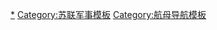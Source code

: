 {{Navbox
|name = 蘇俄航空母艦
|title = [[文件:Flag of the Soviet Union and Russia.svg|20px|苏联/俄罗斯|alt=苏联/俄罗斯|link=俄罗斯]] [[蘇聯紅海軍|蘇聯]]/[[俄羅斯海軍|俄羅斯]][[海軍]][[航空母艦]]
|state = {{{state|autocollapse}}}
|style = wide
|bodyclass = hlist
|image = [[File:Naval Ensign of the Soviet Union (1950-1991).svg|90px]]<br /><br />[[File:Naval Ensign of Russia.svg|90px]]
|group1 = 傳統動力航空母艦
|list1 =
{{Navbox|child
  |evenodd = swap
|group1 = [[直升機航空母艦]]
|list1 =
{{Navbox|child
  |evenodd = swap
|group1 = [[莫斯科級直升機航空母艦|莫斯科級]]
|list1 = 
* [[莫斯科號直升機航空母艦|莫斯科號]]
* [[列寧格勒號直升機航空母艦|列寧格勒號]]
}}

|group2 = <div style="text-align: center;">[[航空战列艦|航空巡洋艦]]</div>
|list2 =
{{Navbox|child
  |evenodd = swap
|group1 = [[基輔級航空母艦|基輔級]]
|list1 = 
* [[基輔號航空母艦|基輔號]]
* [[明斯克號航空母艦|明斯克號]]
* [[新羅西斯克號航空母艦|新羅西斯克號]]
* [[戈爾什科夫蘇聯海軍元帥號航空母艦‎|巴庫/戈爾什科夫/維克拉姆帝亞號]]<sup><small>註1</small></sup>
}}

|group3 = <div style="text-align: center;">標準航空母艦</div>
|list3 =
{{Navbox|child
  |evenodd = swap
|group1 = [[庫茲涅佐夫元帥級航空母艦|庫茲涅佐夫元帥級]]
|list1 = 
* [[库兹涅佐夫号航空母舰|库兹涅佐夫号]]
* [[辽宁号航空母舰|瓦良格号]]<sup><small>註2</small></sup>
}}

|group4 = <div style="text-align: center;">[[氣球母艦]]</div>
|list4 =
{{Navbox|child
  |evenodd = swap
|group1 = 無同級艦
|list1 = * {{link-ru|羅斯號氣球母艦|Русь (аэростатоносец)|羅斯號}}
}}
|group5 = <div style="text-align: center;">[[水上飛機母艦]]</div>
|list5 =
{{Navbox|child
  |evenodd = swap
|group1 = 無同級艦
|list1 = * {{link-ru|鷹號水上飛機母艦|Орлица (гидроавиатранспорт)|鷹號}}
* {{link-ru|皇帝亞歷山大一世號水上飛機母艦|Император Александр I (гидроавиатранспорт)|皇帝亞歷山大一世號}}
* {{link-ru|皇帝尼古拉一世號水上飛機母艦|Император Николай I (гидроавиатранспорт)|皇帝尼古拉一世號}}
}}
}}

|group2 = <div style="text-align: center;">未建成艦</div>
|list2 =
{{Navbox|child
  |evenodd = swap
|group1 = <div style="text-align: center;">標準航空母艦</div> 
|list1 = 
{{Navbox|child
  |evenodd = swap
|group1 = 無同級艦
|list1 =
* 伊茲梅爾號 
* 計畫69號 
* 計畫72號
* 計畫PBIA型
}}

|group2 = <div style="text-align: center;">[[轻型航空母舰]]</div>
|list2 = 
{{Navbox|child
  |evenodd = swap
|group1 = 無同級艦
|list1 = 
* {{link-ru|海洋號訓練艦|Океан (учебный корабль)|共青團員號}}
* 計畫71號
* 計畫85號
}}

|group3 = <div style="text-align: center;">水上飛機母艦</div>
|list3 =
{{Navbox|child
  |evenodd = swap
|group1 = 無同級艦
|list1 = 
* {{link-ru|瑪麗亞皇后號水上飛機母艦|Принчипесса Мария (гидроавиатранспорт)|瑪麗亞皇后號}}
* {{link-ru|公社號水上飛機母艦|Коммуна (гидроавиатранспорт)|公社號}}
}}

|group4 = 直升機航空母艦
|list4 = 
{{Navbox|child
  |evenodd = swap
|group1 = 無同級艦
|list1 = 
* 計畫10200號
}}

|group5 =[[核動力]]航空母艦 
|list5 = 
{{Navbox|child
  |evenodd = swap
|group1 = 烏里揚諾夫斯克級
|list1 = 
* [[烏里揚諾夫斯克號航空母艦|烏里揚諾夫斯克號]]
* 計畫1143.8號

|group2 = <div style="text-align: center;">無同級艦</div>
|list2 = 
* [[1153型奧廖爾級航空母艦|1153工程「奧廖爾」]]
* {{link-ru|鷹級航空母艦 (蘇聯)|Авианесущие крейсера проекта 1160|1160號工程「鷹」}}
* [[11430E型海牛級航空母艦|11430E工程「海牛」]]
* [[23000E型施托姆級航空母艦|23000E工程「施托姆」]]
}}
}}
|below =
<small>註1: 此艦後轉至[[印度海軍]]服役</small><br/><small>註2:此艦後轉至[[中国人民解放军海军]]服役</small><br/>[[蘇俄航空母艦列表]]  
}}<noinclude>
{{collapsible option}}
[[Category:蘇聯航空母艦|*]]
[[Category:苏联军事模板]]
[[Category:航母导航模板]]
</noinclude>